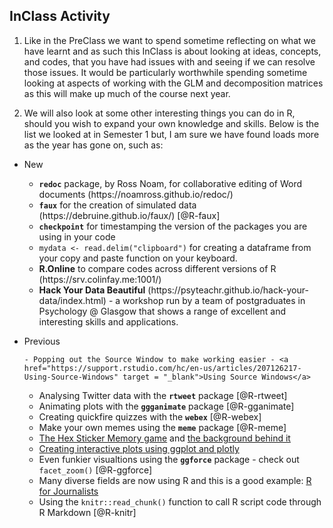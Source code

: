 ## InClass Activity

1. Like in the PreClass we want to spend sometime reflecting on what we have learnt and as such this InClass is about looking at ideas, concepts, and codes, that you have had issues with and seeing if we can resolve those issues. It would be particularly worthwhile spending sometime looking at aspects of working with the GLM and decomposition matrices as this will make up much of the course next year.

2. We will also look at some other interesting things you can do in R, should you wish to expand your own knowledge and skills. Below is the list we looked at in Semester 1 but, I am sure we have found loads more as the year has gone on, such as:

* New

     - **`redoc`** package, by Ross Noam, for collaborative editing of Word documents (https://noamross.github.io/redoc/)
     - **`faux`** for the creation of simulated data (https://debruine.github.io/faux/) [@R-faux]
     - **`checkpoint`** for timestamping the version of the packages you are using in your code
     - `mydata <- read.delim("clipboard")` for creating a dataframe from your copy and paste function on your keyboard.
     - **R.Online** to compare codes across different versions of R (https://srv.colinfay.me:1001/)
     - **Hack Your Data Beautiful** (https://psyteachr.github.io/hack-your-data/index.html) - a workshop run by a team of postgraduates in Psychology @ Glasgow that shows a range of excellent and interesting skills and applications.

* Previous

      - Popping out the Source Window to make working easier - <a href="https://support.rstudio.com/hc/en-us/articles/207126217-Using-Source-Windows" target = "_blank">Using Source Windows</a>
     - Analysing Twitter data with the **`rtweet`** package [@R-rtweet]
     - Animating plots with the **`ggganimate`** package [@R-gganimate]
     - Creating quickfire quizzes with the **`webex`** [@R-webex]
     - Make your own memes using the **`meme`** package [@R-meme]
     - <a href="https://dreamrs.shinyapps.io/memory-hex/" target = "_blank">The Hex Sticker Memory game</a> and <a href="https://community.rstudio.com/t/shiny-contest-submission-hex-memory-game/25336" target = "_blank">the background behind it</a>
     - <a href = "https://datatitian.com/how-to-turn-your-ggplot2-visualization-into-an-interactive-tweet/" target = "_blank">Creating interactive plots using ggplot and plotly</a>
     - Even funkier visualtions using the **`ggforce`** package - check out `facet_zoom()` [@R-ggforce]
     - Many diverse fields are now using R and this is a good example: <a href = "https://learn.r-journalism.com/en/" target = "_blank">R for Journalists</a>
     - Using the `knitr::read_chunk()` function to call R script code through R Markdown [@R-knitr]
